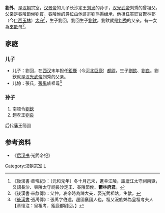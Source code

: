 '''劉外'''，是[[汉朝|汉朝]]宗室，[[汉景帝|汉景帝]]的儿子长沙定王[[刘发|刘发]]的孙子，[[汉光武帝|汉光武帝]]刘秀的曾祖父。父亲是舂陵節侯[[劉買|劉買]]，舂陵侯的爵位由他哥哥[[劉熊渠|劉熊渠]]继承，他担任实职官[[鬱林郡|鬱林郡]]（今[[广西|广西]][[玉林|玉林]]）[[太守|太守]]<ref>《後漢書·章帝紀》：〔元和元年〕冬十月己未，進幸江陵，詔廬江太守祠南嶽，又詔長沙、零陵太守祠長沙定王、舂陵節侯、'''鬱林府君'''。</ref>，生子劉回，劉回生子[[刘钦_(南顿县令)|劉欽]]。劉欽就是[[刘秀|刘秀]]的父亲。有一女為[[來歙|來歙]]母<ref>《後漢書·來歙傳》：父仲，哀帝時為諫大夫，娶光武祖姑，生歙。</ref>。

==家庭==
{{Ahnentafel top|先祖}}<center>
{{ahnentafel-compact5
|boxstyle_1=background-color: #fff000;
|boxstyle_2=background-color: #ffd400;
|boxstyle_3=background-color: #ffb800;
|boxstyle_4=background-color: #ff9c00;
|boxstyle_5=background-color: #ff8000;
|1='''郁林太守刘外'''
|2='''父：'''舂陵节侯[[刘买_(舂陵侯)|刘买]]
|3=
|4='''祖父：'''长沙定王[[刘发|刘发]]
|5=
|6=
|7=
|8='''曾祖父：'''孝景皇帝[[刘启|刘启]]
|9='''曾祖母：'''[[唐儿|孝景唐姬]]
|10=
|11=
|12=
|13=
|14=
|15=
|16='''高祖父：'''太宗孝文皇帝[[刘恒|刘恒]]
|17='''高祖母：'''[[孝文窦皇后|孝文皇后]]窦氏
|18=
|19=
|20=
|21=
|22=
|23=
|24=
|25=
|26=
|27=
|28=
|29=
|30=
|31=
}}</center>
{{ahnentafel bottom}}
===儿子===
*儿子：劉回，在[[西汉|西汉]]末年担任[[鉅鹿郡|鉅鹿]]（今[[河北|河北]][[巨鹿|巨鹿]]）[[都尉|都尉]]，生子[[刘钦_(南顿县令)|劉欽]]、[[刘良_(赵王)|劉良]]。劉欽就是[[汉光武帝|汉光武帝]]刘秀的父亲。
*儿媳：張氏，[[張禹|張禹]]族祖母<ref>《[[後漢書|後漢書]]·張禹傳》：張禹字伯達，趙國襄國人也。祖父況族姊為皇祖考夫人【章懷注：皇祖考，鉅鹿都尉回。】</ref>

===孙子===
#南顿令[[劉欽_(南頓縣令)|劉欽]]
#趙孝王[[劉良_(趙王)|劉良]]

;后代藩王簡圖
<center>{{chart/start}}
{{chart| | | | | | | | | | | | | We | We=劉外}}
{{chart| | | | | | | | | | | | | |!|}}
{{chart| | | | | | | | | | | | | Hu | Hu=鉅鹿都尉<br>劉回}}
{{chart| | | | | | | | | | | | | |)|-|-|-|.|}}
{{chart| | | | | | | | | | | | | Nd | | Zh | Nd=南頓縣令<br>[[劉欽_(南頓縣令)|劉欽]]|Zh=趙'''孝'''王<br>[[劉良_(趙王)|劉良]]}}
{{chart| | | | | |,|-|-|-|v|-|-|-|(|}}
{{chart| | | || Qi || Lu || GW | Qi=齊'''武'''王<br>[[劉縯|劉縯]]|Lu=魯'''哀'''王<br>[[劉仲_(魯王)|劉仲]]|GW=世祖'''光武'''皇帝<br>[[漢光武帝|劉秀]]}}
{{chart| |,|-|-|-|v|-|-|-|v|-|-|-|+|-|-|-|v|-|-|-|v|-|-|-|v|-|-|-|v|-|-|-|v|-|-|-|v|-|-|-|.|}}
{{chart| Dh || Pe || Ch || XM || Jn || Dp || Fl || Gl || Lh || Zs || Ly | Dh=東海'''恭'''王<br>[[劉彊|劉彊]]|Pe=沛'''獻'''王<br>[[劉輔_(沛王)|劉輔]]|Ch=楚'''厲'''侯<br>[[劉英_(東漢)|劉英]]|XM=顯宗'''孝明'''皇帝<br>[[漢明帝|劉莊]]|Jn=濟南'''安'''王<br>[[劉康_(濟南王)|劉康]]|Dp=東平'''憲'''王<br>[[劉蒼|劉蒼]]|Fl=阜陵'''質'''王<br>[[劉延_(阜陵王)|劉延]]|Gl=廣陵'''思'''王<br>[[劉荊|劉荊]]|Lh=臨淮'''懷'''公<br>[[劉衡|劉衡]]|Zs=中山'''簡'''王<br>[[劉焉_(中山王)|劉焉]]|Ly=琅邪'''孝'''王<br>[[劉京_(琅邪王)|劉京]]}}
{{chart| |,|-|-|-|v|-|-|-|v|-|-|-|+|-|-|-|v|-|-|-|v|-|-|-|v|-|-|-|v|-|-|-|.|}}
{{chart| Qc || Ch || Pc || Lc || XZ || Xp || Li || Hy || Jy | Qc=千乘'''哀'''王<br>[[劉建_(千乘王)|劉建]]|Ch=陳'''敬'''王<br>[[劉羨_(陳王)|劉羨]]|Pc=彭城'''靖'''王<br>[[劉恭_(彭城王)|劉恭]]|Lc=樂成'''靖'''王<br>[[劉黨|劉黨]]|XZ=肅宗'''孝章'''皇帝<br>[[漢章帝|劉炟]]|Xp=下邳'''惠'''王<br>[[劉衍_(下邳王)|劉衍]]|Li=梁'''節'''王<br>[[劉暢_(東漢)|劉暢]]|Hy=淮陽'''頃'''王<br>[[劉昞|劉昞]]|Jy=濟陰'''悼'''王<br>[[劉長_(濟陰王)|劉長]]}}
{{chart| |,|-|-|-|v|-|-|-|v|-|-|-|v|-|-|-|+|-|-|-|v|-|-|-|v|-|-|-|.|}}
{{chart| Qc || Pc || Qh || XH || Jb || Hj || Cy || Gz | Qc=千乘'''貞'''王<br>[[劉伉|劉伉]]|Pc=平春'''悼'''王<br>[[劉全_(漢朝)|劉全]]|Qh=清河'''孝'''王<br>[[劉慶_(東漢)|劉慶]]|XH='''孝和'''皇帝<br>[[漢和帝|劉肇]]|Jb=濟北'''惠'''王<br>[[劉壽_(濟北王)|劉壽]]|Hj=河間'''孝'''王<br>[[劉開_(漢朝)|劉開]]|Cy=城陽'''懷'''王<br>[[劉淑_(城陽王)|劉淑]]|Gz=廣宗'''殤'''王<br>[[劉萬歲|劉萬歲]]}}
{{chart/end}}</center>
==参考资料==
*《[[后汉书|后汉书]]·光武帝纪》

[[Category:汉朝宗室|Category:汉朝宗室]]
[[Category:西漢太守|L]]
